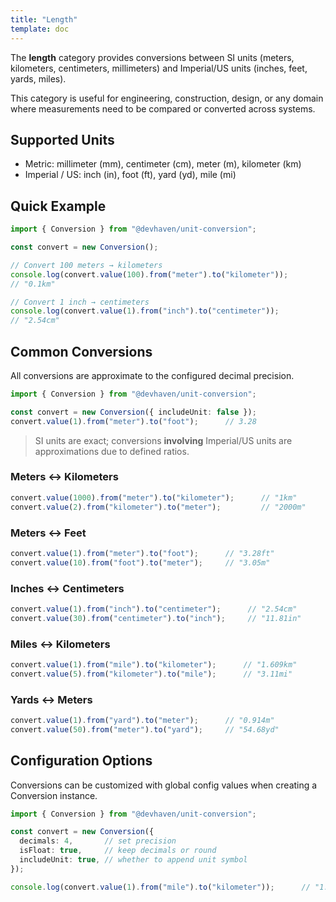 ```yaml
---
title: "Length"
template: doc
---
```


The **length** category provides conversions between SI units (meters, kilometers, centimeters, millimeters) and Imperial/US units (inches, feet, yards, miles).

This category is useful for engineering, construction, design, or any domain where measurements need to be compared or converted across systems.

## Supported Units

- Metric: millimeter (mm), centimeter (cm), meter (m), kilometer (km)
- Imperial / US: inch (in), foot (ft), yard (yd), mile (mi)

## Quick Example

```ts twoslash
import { Conversion } from "@devhaven/unit-conversion";

const convert = new Conversion();

// Convert 100 meters → kilometers
console.log(convert.value(100).from("meter").to("kilometer"));
// "0.1km"

// Convert 1 inch → centimeters
console.log(convert.value(1).from("inch").to("centimeter"));
// "2.54cm"
```

## Common Conversions

All conversions are approximate to the configured decimal precision.

```ts twoslash
import { Conversion } from "@devhaven/unit-conversion";

const convert = new Conversion({ includeUnit: false });
convert.value(1).from("meter").to("foot");      // 3.28
```

> SI units are exact; conversions **involving** Imperial/US units are approximations due to defined ratios.

### Meters ↔ Kilometers

```ts
convert.value(1000).from("meter").to("kilometer");      // "1km"
convert.value(2).from("kilometer").to("meter");         // "2000m"
```

### Meters ↔ Feet

```ts
convert.value(1).from("meter").to("foot");      // "3.28ft"
convert.value(10).from("foot").to("meter");     // "3.05m"
```

### Inches ↔ Centimeters

```ts
convert.value(1).from("inch").to("centimeter");      // "2.54cm"
convert.value(30).from("centimeter").to("inch");     // "11.81in"
```

### Miles ↔ Kilometers

```ts
convert.value(1).from("mile").to("kilometer");      // "1.609km"
convert.value(5).from("kilometer").to("mile");      // "3.11mi"
```

### Yards ↔ Meters

```ts
convert.value(1).from("yard").to("meter");      // "0.914m"
convert.value(50).from("meter").to("yard");     // "54.68yd"
```

## Configuration Options

Conversions can be customized with global config values when creating a Conversion instance.

```ts twoslash
import { Conversion } from "@devhaven/unit-conversion";

const convert = new Conversion({
  decimals: 4,       // set precision
  isFloat: true,     // keep decimals or round
  includeUnit: true, // whether to append unit symbol
});

console.log(convert.value(1).from("mile").to("kilometer"));      // "1.6093km"
```
